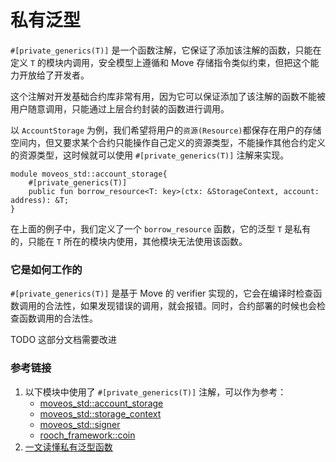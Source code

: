 # 私有泛型


`#[private_generics(T)]` 是一个函数注解，它保证了添加该注解的函数，只能在定义 `T` 的模块内调用，安全模型上遵循和 Move 存储指令类似约束，但把这个能力开放给了开发者。

这个注解对开发基础合约库非常有用，因为它可以保证添加了该注解的函数不能被用户随意调用，只能通过上层合约封装的函数进行调用。

以 `AccountStorage` 为例，我们希望将用户的`资源(Resource)`都保存在用户的存储空间内，但又要求某个合约只能操作自己定义的资源类型，不能操作其他合约定义的资源类型，这时候就可以使用 `#[private_generics(T)]` 注解来实现。

```move
module moveos_std::account_storage{
    #[private_generics(T)]
    public fun borrow_resource<T: key>(ctx: &StorageContext, account: address): &T;
}
```

在上面的例子中，我们定义了一个 `borrow_resource` 函数，它的泛型 `T` 是私有的，只能在 `T` 所在的模块内使用，其他模块无法使用该函数。

### 它是如何工作的

`#[private_generics(T)]` 是基于 Move 的 verifier 实现的，它会在编译时检查函数调用的合法性，如果发现错误的调用，就会报错。同时，合约部署的时候也会检查函数调用的合法性。

<Callout>
  TODO 这部分文档需要改进
</Callout>

### 参考链接

1. 以下模块中使用了 `#[private_generics(T)]` 注解，可以作为参考：
    - [moveos_std::account_storage](https://github.com/rooch-network/rooch/blob/main/moveos/moveos-stdlib/moveos-stdlib/sources/account_storage.move)
    - [moveos_std::storage_context](https://github.com/rooch-network/rooch/blob/main/moveos/moveos-stdlib/moveos-stdlib/sources/storage_context.move)
    - [moveos_std::signer](https://github.com/rooch-network/rooch/blob/main/moveos/moveos-stdlib/moveos-stdlib/sources/signer.move)
    - [rooch_framework::coin](https://github.com/rooch-network/rooch/blob/main/crates/rooch-framework/sources/coin.move)
2. [一文读懂私有泛型函数](../blog/read-private-generics-in-one-article.zh-CN.mdx)
